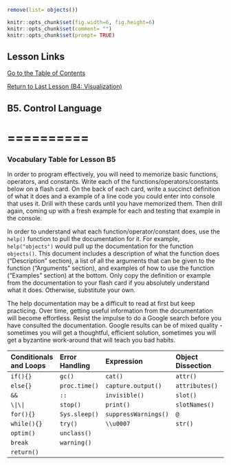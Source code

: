 ```r
remove(list= objects())
```

```r
knitr::opts_chunk$set(fig.width=6, fig.height=6) 
knitr::opts_chunk$set(comment= "")
knitr::opts_chunk$set(prompt= TRUE)
```
## Lesson Links

[Go to the Table of Contents](00_TableOfContents.html)

[Return to Last Lesson (B4: Visualization)](09_LessonB4.html)

## B5.  Control Language

==========
==========

### Vocabulary Table for Lesson B5

In order to program effectively, you will need to memorize basic functions, operators, and constants.  Write each of the functions/operators/constants below on a flash card.  On the back of each card, write a succinct definition of what it does and a example of a line code you could enter into console that uses it.  Drill with these cards until you have memorized them.  Then drill again, coming up with a fresh example for each and testing that example in the console.

In order to understand what each function/operator/constant does, use the `help()` function to pull the documentation for it.  For example, `help("objects")` would pull up the documentation for the function `objects()`.  This document includes a description of what the function does ("Description" section), a list of all the arguments that can be given to the function ("Arguments" section), and examples of how to use the function ("Examples" section) at the bottom.  Only copy the definition or example from the documentation to your flash card if you absolutely understand what it does.  Otherwise, substitute your own.

The help documentation may be a difficult to read at first but keep practicing.  Over time, getting useful information from the documentation will become effortless.  Resist the impulse to do a Google search before you have consulted the documentation.  Google results can be of mixed quality - sometimes you will get a thoughtful, efficient solution, sometimes you will get a byzantine work-around that will teach you bad habits.

Conditionals and Loops  |Error Handling |Expression |Object Dissection  |Function Dissection
|:-		|:-		|:-		|:-		|:-
|`if(){}`				|`gc()`					|`cat()`							|`attr()`				|`expression()`
|`else{}`				|`proc.time()`	|`capture.output()`		|`attributes()`	|`eval()`
|`&&`						|`::`						|`invisible()`				|`slot()`				|`formals()`
|`\|\|`					|`stop()`				|`print()`						|`slotNames()`	|`body()`
|`for(){}`			|`Sys.sleep()`	|`suppressWarnings()`	|`@`						|`methods()`
|`while(){}`		|`try()`				|`\\u0007`						|`str()`				|`showMethods()`
|`optim()`			|`unclass()`		|											|								|`getS3method()`
|`break`				|`warning()`		|											|								|`getAnywhere()`
|`return()`			|								|											|								|